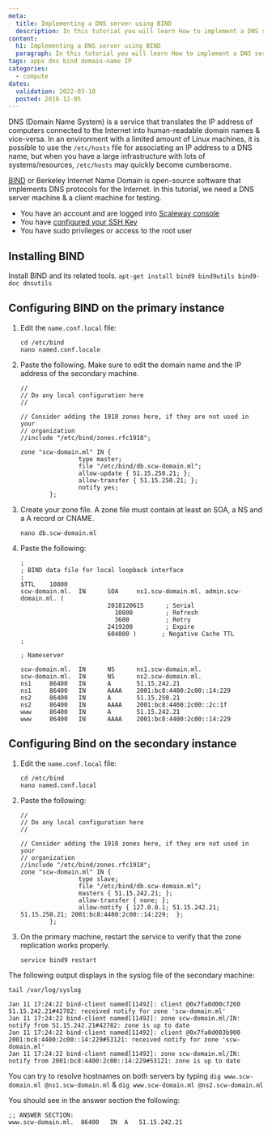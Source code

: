 ```yaml
---
meta:
  title: Implementing a DNS server using BIND
  description: In this tutorial you will learn How to implement a DNS server using BIND.
content:
  h1: Implementing a DNS server using BIND
  paragraph: In this tutorial you will learn How to implement a DNS server using BIND.
tags: apps dns bind domain-name IP 
categories: 
  - compute
dates:
  validation: 2022-03-10
  posted: 2018-12-05
---
```


DNS (Domain Name System) is a service that translates the IP address of computers connected to the Internet into human-readable domain names & vice-versa. In an environment with a limited amount of Linux machines, it is possible to use the `/etc/hosts` file for associating an IP address to a DNS name, but when you have a large infrastructure with lots of systems/resources, `/etc/hosts` may quickly become cumbersome.

[BIND](https://www.isc.org/bind/) or Berkeley Internet Name Domain is open-source software that implements DNS protocols for the Internet. In this tutorial, we need a DNS server machine & a client machine for testing.

<Message type="requirement">

  - You have an account and are logged into [Scaleway console](https://console.scaleway.com)
  - You have [configured your SSH Key](/console/my-project/how-to/create-ssh-key/)
  - You have sudo privileges or access to the root user

</Message>


## Installing BIND

Install BIND and its related tools.
    ```
    apt-get install bind9 bind9utils bind9-doc dnsutils
    ```

## Configuring BIND on the primary instance

1. Edit the `name.conf.local` file:
    ```
    cd /etc/bind
    nano named.conf.locale
    ```
2. Paste the following. Make sure to edit the domain name and the IP address of the secondary machine.
    ```
    //
    // Do any local configuration here
    //

    // Consider adding the 1918 zones here, if they are not used in your
    // organization
    //include "/etc/bind/zones.rfc1918";

    zone "scw-domain.ml" IN {
                    type master;
                    file "/etc/bind/db.scw-domain.ml";
                    allow-update { 51.15.250.21; };
                    allow-transfer { 51.15.250.21; };
                    notify yes;
            };
    ```
3. Create your zone file. A zone file must contain at least an SOA, a NS and a A record or CNAME.
    ```
    nano db.scw-domain.ml
    ```
4. Paste the following:
    ```
    ;
    ; BIND data file for local loopback interface
    ;
    $TTL    10800
    scw-domain.ml.  IN      SOA     ns1.scw-domain.ml. admin.scw-domain.ml. (
                            2018120615      ; Serial
                              10800         ; Refresh
                              3600          ; Retry
                            2419200         ; Expire
                            604800 )       ; Negative Cache TTL
    ;

    ; Nameserver

    scw-domain.ml.  IN      NS      ns1.scw-domain.ml.
    scw-domain.ml.  IN      NS      ns2.scw-domain.ml.
    ns1     86400   IN      A       51.15.242.21
    ns1     86400   IN      AAAA    2001:bc8:4400:2c00::14:229
    ns2     86400   IN      A       51.15.250.21
    ns2     86400   IN      AAAA    2001:bc8:4400:2c00::2c:1f
    www     86400   IN      A       51.15.242.21
    www     86400   IN      AAAA    2001:bc8:4400:2c00::14:229
    ```

## Configuring Bind on the secondary instance

1. Edit the `name.conf.local` file:
    ```
    cd /etc/bind
    nano named.conf.local
    ```
2. Paste the following:
    ```
    //
    // Do any local configuration here
    //

    // Consider adding the 1918 zones here, if they are not used in your
    // organization
    //include "/etc/bind/zones.rfc1918";
    zone "scw-domain.ml" IN {
                    type slave;
                    file "/etc/bind/db.scw-domain.ml";
                    masters { 51.15.242.21; };
                    allow-transfer { none; };
                    allow-notify { 127.0.0.1; 51.15.242.21; 51.15.250.21; 2001:bc8:4400:2c00::14:229;  };
            };
    ```
3. On the primary machine, restart the service to verify that the zone replication works properly.
    ```
    service bind9 restart
    ```

The following output displays in the syslog file of the secondary machine:

```
tail /var/log/syslog

Jan 11 17:24:22 bind-client named[11492]: client @0x7fa0d00c7260 51.15.242.21#42782: received notify for zone 'scw-domain.ml'
Jan 11 17:24:22 bind-client named[11492]: zone scw-domain.ml/IN: notify from 51.15.242.21#42782: zone is up to date
Jan 11 17:24:22 bind-client named[11492]: client @0x7fa0d003b900 2001:bc8:4400:2c00::14:229#53121: received notify for zone 'scw-domain.ml'
Jan 11 17:24:22 bind-client named[11492]: zone scw-domain.ml/IN: notify from 2001:bc8:4400:2c00::14:229#53121: zone is up to date
```

You can try to resolve hostnames on both servers by typing `dig www.scw-domain.ml @ns1.scw-domain.ml` & `dig www.scw-domain.ml @ns2.scw-domain.ml`

You should see in the answer section the following:
```
;; ANSWER SECTION:
www.scw-domain.ml.	86400	IN	A	51.15.242.21
```
